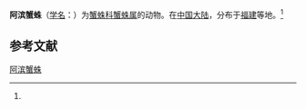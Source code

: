 {{Speciesbox
| name = 阿滨蟹蛛
| status = 
| status_system = 
| image = 
| genus = Thomisus
| species = albinus
| authority = (Cantor, 1842)<ref name='id14584'>{{cite web| url =http://www.bioinfo.cn/db05/BjdwSpecies.php?action=view&id=14584| title =阿滨蟹蛛| work =《中国动物物种编目数据库》| publisher =中国科学院微生物研究所| author =中国科学院动物研究所| accessdate =2009-04-28| deadurl =yes| archiveurl =https://web.archive.org/web/20160305065706/http://www.bioinfo.cn/db05/BjdwSpecies.php?action=view&id=14584| archivedate =2016-03-05}}</ref>
}}

'''阿滨蟹蛛'''（[[学名|学名]]：{{lang|la|''Thomisus albinus''}}）为[[蟹蛛科|蟹蛛科]][[蟹蛛属|蟹蛛属]]的动物。在[[中国大陆|中国大陆]]，分布于[[福建|福建]]等地。<ref name='id14584'/>

== 参考文献 ==
{{reflist}}

{{Wikispecies|Thomisus albinus}}

[[Category:蟹蛛属|阿滨蟹蛛]]


{{蜘蛛小作品}}